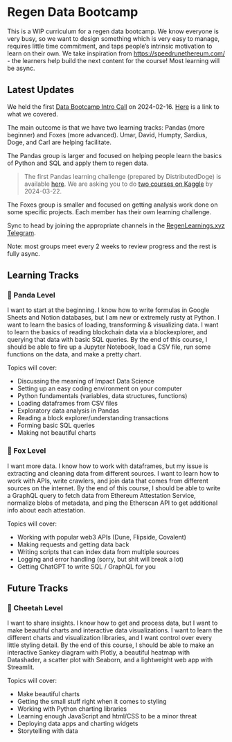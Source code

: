 # Regen Data Bootcamp

This is a WIP curriculum for a regen data bootcamp. We know everyone is very busy, so we want to design something which is very easy to manage, requires little time commitment, and taps people’s intrinsic motivation to learn on their own. We take inspiration from https://speedrunethereum.com/ - the learners help build the next content for the course! Most learning will be async.

## Latest Updates

We held the first [Data Bootcamp Intro Call](https://lu.ma/event/evt-OKMLvmtOr8ph67v) on 2024-02-16. [Here](https://cerv1.notion.site/Regen-Data-Bootcamp-5d35cfdc7e0a493abc008d82c5fa0cfe) is a link to what we covered.

The main outcome is that we have two learning tracks: Pandas (more beginner) and Foxes (more advanced). Umar, David, Humpty, Sardius, Doge, and Carl are helping facilitate. 

The Pandas group is larger and focused on helping people learn the basics of Python and SQL and apply them to regen data. 

> The first Pandas learning challenge (prepared by DistributedDoge) is available [here](https://hackmd.io/@DistributedDoge/pandas_1). We are asking you to do [two courses on Kaggle](https://www.kaggle.com/learn/intro-to-programming) by 2024-03-22.

The Foxes group is smaller and focused on getting analysis work done on some specific projects. Each member has their own learning challenge.

Sync to head by joining the appropriate channels in the [RegenLearnings.xyz Telegram](https://t.me/+QE6Pm1DtfktkYjYx). 

Note: most groups meet every 2 weeks to review progress and the rest is fully async.

## Learning Tracks

### 🐼 Panda Level
I want to start at the beginning. I know how to write formulas in Google Sheets and Notion databases, but I am new or extremely rusty at Python. I want to learn the basics of loading, transforming & visualizing data. I want to learn the basics of reading blockchain data via a blockexplorer, and querying that data with basic SQL queries. By the end of this course, I should be able to fire up a Jupyter Notebook, load a CSV file, run some functions on the data, and make a pretty chart.

Topics will cover:
- Discussing the meaning of Impact Data Science
- Setting up an easy coding environment on your computer
- Python fundamentals (variables, data structures, functions)
- Loading dataframes from CSV files
- Exploratory data analysis in Pandas
- Reading a block explorer/understanding transactions 
- Forming basic SQL queries
- Making not beautiful charts

### 🦊 Fox Level
I want more data. I know how to work with dataframes, but my issue is extracting and cleaning data from different sources. I want to learn how to work with APIs, write crawlers, and join data that comes from different sources on the internet. By the end of this course, I should be able to write a GraphQL query to fetch data from Ethereum Attestation Service, normalize blobs of metadata, and ping the Etherscan API to get additional info about each attestation. 

Topics will cover:
- Working with popular web3 APIs (Dune, Flipside, Covalent)
- Making requests and getting data back
- Writing scripts that can index data from multiple sources
- Logging and error handling (sorry, but shit will break a lot)
- Getting ChatGPT to write SQL / GraphQL for you

## Future Tracks

### 🐆 Cheetah Level
I want to share insights. I know how to get and process data, but I want to make beautiful charts and interactive data visualizations. I want to learn the different charts and visualization libraries, and I want control over every little styling detail. By the end of this course, I should be able to make an interactive Sankey diagram with Plotly, a beautiful heatmap with Datashader, a scatter plot with Seaborn, and a lightweight web app with Streamlit. 

Topics will cover:
- Make beautiful charts
- Getting the small stuff right when it comes to styling
- Working with Python charting libraries
- Learning enough JavaScript and html/CSS to be a minor threat
- Deploying data apps and charting widgets
- Storytelling with data
